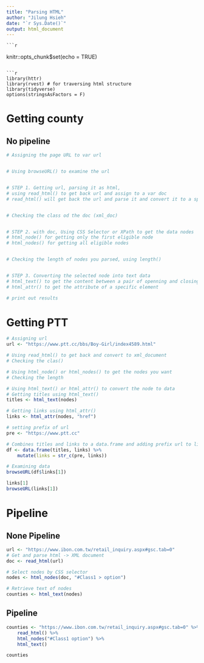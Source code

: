 ```yaml
---
title: "Parsing HTML"
author: "Jilung Hsieh"
date: "`r Sys.Date()`"
output: html_document
---
```

    
    ```r
knitr::opts_chunk$set(echo = TRUE)
```

```r
library(httr)
library(rvest) # for traversing html structure
library(tidyverse)
options(stringsAsFactors = F)
```


# Getting county

## No pipeline

```r
# Assigning the page URL to var url


# Using browseURL() to examine the url


# STEP 1. Getting url, parsing it as html, 
# using read_html() to get back url and assign to a var doc
# read_html() will get back the url and parse it and convert it to a specific datatype, named html_document.


# Checking the class od the doc (xml_doc)


# STEP 2. with doc, Using CSS Selector or XPath to get the data nodes
# html_node() for getting only the first eligible node
# html_nodes() for getting all eligible nodes


# Checking the length of nodes you parsed, using length()


# STEP 3. Converting the selected node into text data
# html_text() to get the content between a pair of openning and closing tags
# html_attr() to get the attribute of a specific element

# print out results


```



# Getting PTT
```r
# Assigning url
url <- "https://www.ptt.cc/bbs/Boy-Girl/index4589.html"

# Using read_html() to get back and convert to xml_document
# Checking the clas()

# Using html_node() or html_nodes() to get the nodes you want
# Checking the length

# Using html_text() or html_attr() to convert the node to data
# Getting titles using html_text()
titles <- html_text(nodes)

# Getting links using html_attr()
links <- html_attr(nodes, "href")

# setting prefix of url
pre <- "https://www.ptt.cc"

# Combines titles and links to a data.frame and adding prefix url to links
df <- data.frame(titles, links) %>%
    mutate(links = str_c(pre, links))

# Examining data
browseURL(df$links[1])

links[1]
browseURL(links[1])
```


# Pipeline

## None Pipeline
```r
url <- "https://www.ibon.com.tw/retail_inquiry.aspx#gsc.tab=0"
# Get and parse html -> XML document
doc <- read_html(url)

# Select nodes by CSS selector
nodes <- html_nodes(doc, "#Class1 > option")

# Retrieve text of nodes
counties <- html_text(nodes)
```



## Pipeline
```r

counties <- "https://www.ibon.com.tw/retail_inquiry.aspx#gsc.tab=0" %>%
    read_html() %>%
    html_nodes("#Class1 option") %>%
    html_text()

counties
```
